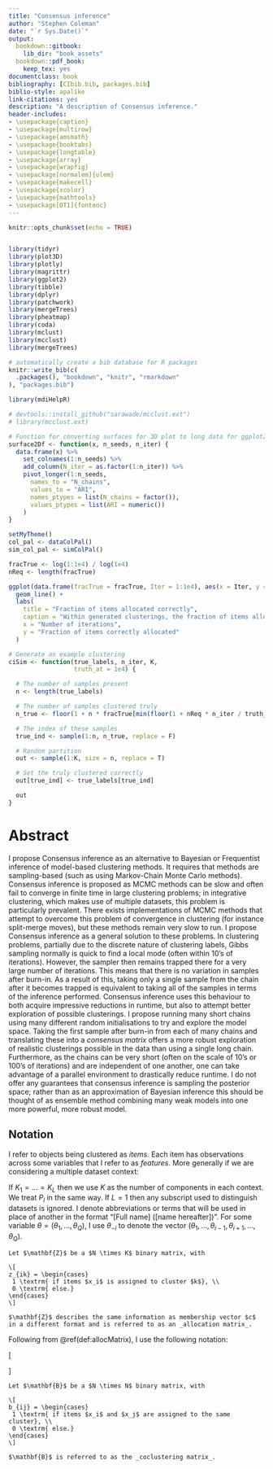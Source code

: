 ```yaml
--- 
title: "Consensus inference"
author: "Stephen Coleman"
date: "`r Sys.Date()`"
output:
  bookdown::gitbook:
    lib_dir: "book_assets"
  bookdown::pdf_book:
    keep_tex: yes
documentclass: book
bibliography: [CIbib.bib, packages.bib]
biblio-style: apalike
link-citations: yes
description: "A description of Consensus inference."
header-includes:
- \usepackage{caption}
- \usepackage{multirow}
- \usepackage{amsmath}
- \usepackage{booktabs}
- \usepackage{longtable}
- \usepackage{array}
- \usepackage{wrapfig}
- \usepackage[normalem]{ulem}
- \usepackage{makecell}
- \usepackage{xcolor}
- \usepackage{mathtools}
- \usepackage[OT1]{fontenc}
---
```


```r
knitr::opts_chunk$set(echo = TRUE)


library(tidyr)
library(plot3D)
library(plotly)
library(magrittr)
library(ggplot2)
library(tibble)
library(dplyr)
library(patchwork)
library(mergeTrees)
library(pheatmap)
library(coda)
library(mclust)
library(mcclust)
library(mergeTrees)

# automatically create a bib database for R packages
knitr::write_bib(c(
  .packages(), "bookdown", "knitr", "rmarkdown"
), "packages.bib")

library(mdiHelpR)

# devtools::install_github("sarawade/mcclust.ext")
# library(mcclust.ext)

# Function for converting surfaces for 3D plot to long data for ggplot2
surface2Df <- function(x, n_seeds, n_iter) {
  data.frame(x) %>%
    set_colnames(1:n_seeds) %>%
    add_column(N_iter = as.factor(1:n_iter)) %>%
    pivot_longer(1:n_seeds,
      names_to = "N_chains",
      values_to = "ARI",
      names_ptypes = list(N_chains = factor()),
      values_ptypes = list(ARI = numeric())
    )
}

setMyTheme()
col_pal <- dataColPal()
sim_col_pal <- simColPal()

fracTrue <- log(1:1e4) / log(1e4)
nReq <- length(fracTrue)

ggplot(data.frame(fracTrue = fracTrue, Iter = 1:1e4), aes(x = Iter, y = fracTrue)) +
  geom_line() +
  labs(
    title = "Fraction of items allocated correctly",
    caption = "Within generated clusterings, the fraction of items allocated correctly as a function of the ``chain length''. ",
    x = "Number of iterations",
    y = "Fraction of items correctly allocated"
  )

# Generate an example clustering
ciSim <- function(true_labels, n_iter, K,
                  truth_at = 1e4) {

  # The number of samples present
  n <- length(true_labels)

  # The number of samples clustered truly
  n_true <- floor(1 + n * fracTrue[min(floor(1 + nReq * n_iter / truth_at), nReq)])

  # The index of these samples
  true_ind <- sample(1:n, n_true, replace = F)

  # Random partition
  out <- sample(1:K, size = n, replace = T)

  # Set the truly clustered correctly
  out[true_ind] <- true_labels[true_ind]

  out
}
```

# Abstract {-#abstract}

I propose Consensus inference as an alternative to Bayesian or Frequentist inference of model-based clustering methods. It requires that methods are sampling-based (such as using Markov-Chain Monte Carlo methods). Consensus inference is proposed as MCMC methods can be slow and often fail to converge in finite time in large clustering problems; in integrative clustering, which makes use of multiple datasets, this problem is particularly prevalent. There exists implementations of MCMC methods that attempt to overcome this problem of convergence in clustering (for instance split-merge moves), but these methods remain very slow to run. I propose Consensus inference as a general solution to these problems. In clustering problems, partially due to the discrete nature of clustering labels, Gibbs sampling normally is quick to find a local mode (often within 10's of iterations). However, the sampler then remains trapped there for a very large number of iterations. This means that there is no variation in samples after burn-in. As a result of this, taking only a single sample from the chain after it becomes trapped is equivalent to taking all of the samples in terms of the inference performed. Consensus inference uses this behaviour to both acquire impressive reductions in runtime, but also to attempt better exploration of possible clusterings. I propose running many short chains using many different random initialisations to try and explore the model space. Taking the first sample after burn-in from each of many chains and translating these into a _consensus matrix_ offers a more robust exploration of realistic clusterings possible in the data than using a single long chain. Furthermore, as the chains can be very short (often on the scale of 10's or 100's of iterations) and are independent of one another, one can take advantage of a parallel environment to drastically reduce runtime. I do not offer any guarantees that consensus inference is sampling the posterior space; rather than as an approximation of Bayesian inference this should be thought of as ensemble method combining many weak models into one more powerful, more robust model. 

<!-- I offer empirical evidence from simulations and real data from the Cancer Genome Atlas to show that Consensus inference does perform comparably to Bayesian and Frequentist inference in many scenarios, even outperforming these approaches in some. -->

## Notation {-}

I refer to objects being clustered as _items_. Each item has observations across some variables that I refer to as _features_. More generally if we are considering a multiple dataset context: 

\newcommand{\myG}[1]{\textnormal{\fontencoding{OT1}\fontfamily{eiadtt}\selectfont {#1} \normalfont}}


\begin{eqnarray}
N & & \textrm{The number of items in each dataset.} \\
L & & \textrm{The number of datasets present.} \\
P_l & & \textrm{The number of features in the $lth$ dataset.} \\
K_l & & \textrm{The number of components present in the $lth$ dataset.} \\
G & & \textrm{The number of components present in the global context (if applicable).} \\
X &= (X_1, \ldots, X_L) & \textrm{The datasets.} \\
X_l &= (x_{l1}, \ldots, x_{lN}) & \textrm{The observed data for the $lth$ dataset.} \\
% c &= (c_1, \ldots, c_L) & \textrm{ The membership vectors for each dataset (our latent variable).} \\
c_l &= (c_{l1}, \ldots, c_{lN}) & \textrm{The membership vector in the $lth$ dataset.} \\
c &= (c_1, \ldots, c_N) & \textrm{The global allocation vector (if applicable).} \\
\pi_l &= (\pi_{l1,}\ldots, \pi_{lK_l}) & \textrm{The mixture weights in the $lth$ context.} %\\
\pi &= (\pi_1, \ldots, \pi_G) & \textrm{The mixutre weights for the global components (if present).}
\end{eqnarray}

If $K_1 = \ldots = K_L$ then we use $K$ as the number of components in each 
context. We treat $P_l$ in the same way. If $L=1$ then any subscript used to distinguish datasets is ignored. I denote abbreviations or terms that  will be used in place of another in the format "[Full name] ([name hereafter])". For some variable $\theta=(\theta_1, \ldots, \theta_Q)$, I use $\theta_{-i}$ to denote the vector $(\theta_1, \ldots, \theta_{i-1}, \theta_{i+1}, \ldots, \theta_Q)$.


```definition
Let $\mathbf{Z}$ be a $N \times K$ binary matrix, with 

\[
z_{ik} = \begin{cases}
 1 \textrm{ if items $x_i$ is assigned to cluster $k$}, \\
 0 \textrm{ else.}
\end{cases}
\]

$\mathbf{Z}$ describes the same information as membership vector $c$ in a different format and is referred to as an _allocation matrix_.
```

Following from \@ref(def:allocMatrix), I use the following notation:

\[
\begin{aligned}
\sum_{k=1}^K z_{ik} &= 1 \textrm{ for all $i \in \{1, \ldots, N\}$ }\\
N_k &= \sum_{i=1}^N z_{ik}  \\
\mu_k &= \frac{1}{N_k} \sum_{i=1}^N z_{ik} x_i \textrm{ for all $k \in \{1, \ldots, K\}$}
\end{aligned}
\]

```definition
Let $\mathbf{B}$ be a $N \times N$ binary matrix, with 

\[
b_{ij} = \begin{cases}
 1 \textrm{ if items $x_i$ and $x_j$ are assigned to the same cluster}, \\
 0 \textrm{ else.}
\end{cases}
\]

$\mathbf{B}$ is referred to as the _coclustering matrix_.
```
